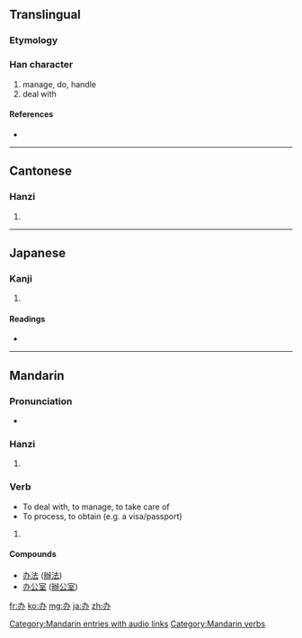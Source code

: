 {{also|辦}}
==Translingual==

===Etymology===
{{Han simp|辦|f=辡|t=八}}

===Han character===
{{Han char|rn=19|rad=力|as=02|sn=4|four=|canj=大尸金 (KSC)}}

# manage, do, handle
# deal with

====References====
* {{Han ref|kx=0146.101|dkj=02294|dj=0328.050|hdz=10365.060|uh=529E|ud=21150}}

----

==Cantonese==

===Hanzi===
{{yue-hanzi|jyut=|y=baan6|tra=辦}}

# {{defn|Cantonese|sort=力02}}

----

==Japanese==

===Kanji===
{{ja-kanji|grade=|rs=力02}}

# {{defn|Japanese|sort=力02}}

====Readings====
* {{ja-readings|on=[[へん]] (hen)|kun=}}

----

==Mandarin==

===Pronunciation===
* {{audio|zh-bàn.ogg|audio}}

===Hanzi===
{{cmn-hanzi|tra=辦|pin=[[bàn]] ([[ban4]])|wg=pan<sup>4</sup>}}

# {{defn|Mandarin|sort=力02}}

===Verb===
* To deal with, to manage, to take care of
* To process, to obtain (e.g. a visa/passport)
{{infl|cmn|verb|sc=Hani}}{{zh-attention|needs inflection template}}

# {{defn|Mandarin|sort=力02}}

====Compounds====
* [[办法]] ([[辦法]])
* [[办公室]] ([[辦公室]])

[[Category:Mandarin entries with audio links]]
[[Category:Mandarin verbs]]

[[fr:办]]
[[ko:办]]
[[mg:办]]
[[ja:办]]
[[zh:办]]